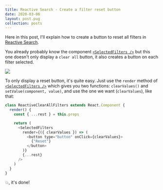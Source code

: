 ```yaml
---
title: Reactive Search - Create a filter reset button
date: 2020-03-06
layout: post.pug
collection: posts
---
```


Here in this post, I'll explain how to create a button to reset all filters in [Reactive Search](https://docs.appbase.io/docs/reactivesearch/v3/overview/quickstart/).

You already probably know the component [`<SelectedFilters />`](https://docs.appbase.io/docs/reactivesearch/v3/advanced/selectedfilters/) but this one doesn't only display a `clear all` button, it also creates a button on each filter selected.

![](https://i.imgur.com/6GqSVW2.png)

To only display a reset button, it's quite easy. Just use the `render` method of [`<SelectedFilters />`](https://github.com/appbaseio/reactivesearch/blob/dev/packages/web/examples/CustomSelectedFilters/src/index.js#L27) which gives you two functions: `clearValues()` and `setValue(component, value)`, and use the one we want (`clearValues`), like that:

```js
class ReactiveClearAllFilters extends React.Component {
  render() {
    const { ...rest } = this.props

    return (
      <SelectedFilters
        render={({ clearValues }) => (
          <button type="button" onClick={clearValues}>
            {"Reset"}
          </button>
        )}
        {...rest}
      />
    )
  }
}
```

💥, it's done!
